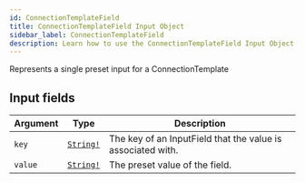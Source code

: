 ```yaml
---
id: ConnectionTemplateField
title: ConnectionTemplateField Input Object
sidebar_label: ConnectionTemplateField
description: Learn how to use the ConnectionTemplateField Input Object for Builder's API.
---
```


Represents a single preset input for a ConnectionTemplate

## Input fields

| Argument | Type                                      | Description                                                 |
| -------- | ----------------------------------------- | ----------------------------------------------------------- |
| `key`    | [`String!`](/composer/builder/api/schema/scalar/String.mdx) | The key of an InputField that the value is associated with. |
| `value`  | [`String!`](/composer/builder/api/schema/scalar/String.mdx) | The preset value of the field.                              |
